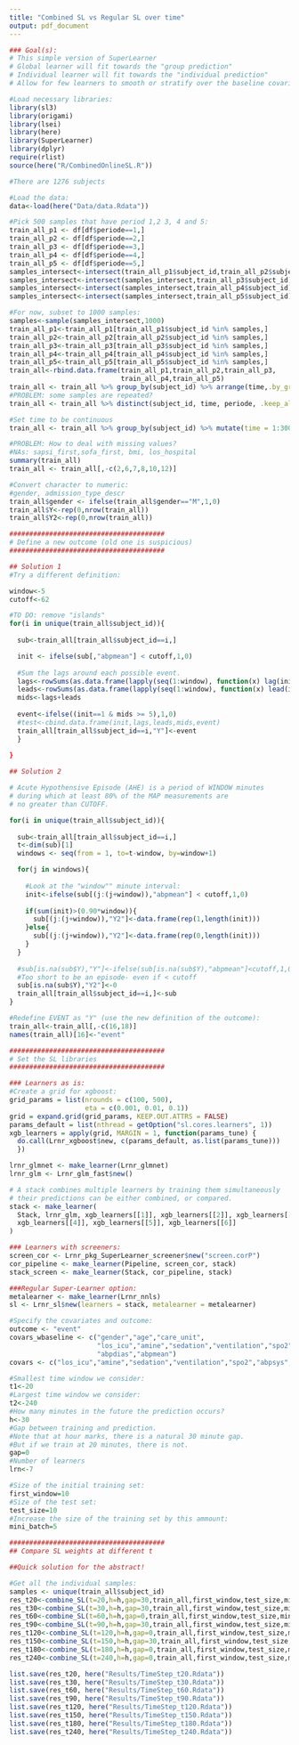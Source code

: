 ```yaml
---
title: "Combined SL vs Regular SL over time"
output: pdf_document
---
```


```r
### Goal(s):
# This simple version of SuperLearner 
# Global learner will fit towards the "group prediction"
# Individual learner will fit towards the "individual prediction"
# Allow for few learners to smooth or stratify over the baseline covariates
```

```r
#Load necessary libraries:
library(sl3)
library(origami)
library(lsei)
library(here)
library(SuperLearner)
library(dplyr)
require(rlist)
source(here("R/CombinedOnlineSL.R"))
```

```r
#There are 1276 subjects

#Load the data:
data<-load(here("Data/data.Rdata"))

#Pick 500 samples that have period 1,2 3, 4 and 5:
train_all_p1 <- df[df$periode==1,]
train_all_p2 <- df[df$periode==2,]
train_all_p3 <- df[df$periode==3,]
train_all_p4 <- df[df$periode==4,]
train_all_p5 <- df[df$periode==5,]
samples_intersect<-intersect(train_all_p1$subject_id,train_all_p2$subject_id)
samples_intersect<-intersect(samples_intersect,train_all_p3$subject_id)
samples_intersect<-intersect(samples_intersect,train_all_p4$subject_id)
samples_intersect<-intersect(samples_intersect,train_all_p5$subject_id)

#For now, subset to 1000 samples:
samples<-sample(samples_intersect,1000)
train_all_p1<-train_all_p1[train_all_p1$subject_id %in% samples,]
train_all_p2<-train_all_p2[train_all_p2$subject_id %in% samples,]
train_all_p3<-train_all_p3[train_all_p3$subject_id %in% samples,]
train_all_p4<-train_all_p4[train_all_p4$subject_id %in% samples,]
train_all_p5<-train_all_p5[train_all_p5$subject_id %in% samples,]
train_all<-rbind.data.frame(train_all_p1,train_all_p2,train_all_p3,
                            train_all_p4,train_all_p5)
train_all <- train_all %>% group_by(subject_id) %>% arrange(time,.by_group = TRUE) %>% arrange(periode,.by_group = TRUE) 
#PROBLEM: some samples are repeated?
train_all <- train_all %>% distinct(subject_id, time, periode, .keep_all = TRUE)

#Set time to be continuous
train_all <- train_all %>% group_by(subject_id) %>% mutate(time = 1:300)

#PROBLEM: How to deal with missing values?
#NAs: sapsi_first,sofa_first, bmi, los_hospital
summary(train_all)
train_all <- train_all[,-c(2,6,7,8,10,12)]

#Convert character to numeric:
#gender, admission_type_descr
train_all$gender <- ifelse(train_all$gender=="M",1,0)
train_all$Y<-rep(0,nrow(train_all))
train_all$Y2<-rep(0,nrow(train_all))
```

```r

#######################################
# Define a new outcome (old one is suspicious)
#######################################

## Solution 1
#Try a different definition:

window<-5
cutoff<-62

#TO DO: remove "islands"
for(i in unique(train_all$subject_id)){
  
  sub<-train_all[train_all$subject_id==i,]

  init <- ifelse(sub[,"abpmean"] < cutoff,1,0)
  
  #Sum the lags around each possible event. 
  lags<-rowSums(as.data.frame(lapply(seq(1:window), function(x) lag(init,x))), na.rm = TRUE)
  leads<-rowSums(as.data.frame(lapply(seq(1:window), function(x) lead(init,x))), na.rm = TRUE)
  mids<-lags+leads
  
  event<-ifelse((init==1 & mids >= 5),1,0)
  #test<-cbind.data.frame(init,lags,leads,mids,event)
  train_all[train_all$subject_id==i,"Y"]<-event
  }
  
}

## Solution 2

# Acute Hypothensive Episode (AHE) is a period of WINDOW minutes 
# during which at least 80% of the MAP measurements are 
# no greater than CUTOFF.

for(i in unique(train_all$subject_id)){
  
  sub<-train_all[train_all$subject_id==i,]
  t<-dim(sub)[1]
  windows <- seq(from = 1, to=t-window, by=window+1)

  for(j in windows){
    
    #Look at the "window"" minute interval:
    init<-ifelse(sub[(j:(j+window)),"abpmean"] < cutoff,1,0)
    
    if(sum(init)>(0.90*window)){
      sub[(j:(j+window)),"Y2"]<-data.frame(rep(1,length(init)))
    }else{
      sub[(j:(j+window)),"Y2"]<-data.frame(rep(0,length(init)))
    }
  }
  
  #sub[is.na(sub$Y),"Y"]<-ifelse(sub[is.na(sub$Y),"abpmean"]<cutoff,1,0)
  #Too short to be an episode- even if < cutoff
  sub[is.na(sub$Y),"Y2"]<-0
  train_all[train_all$subject_id==i,]<-sub
}

#Redefine EVENT as "Y" (use the new definition of the outcome):
train_all<-train_all[,-c(16,18)]
names(train_all)[16]<-"event"
```

```r

#######################################
# Set the SL libraries
#######################################

### Learners as is:
#Create a grid for xgboost:
grid_params = list(nrounds = c(100, 500),
                   eta = c(0.001, 0.01, 0.1))
grid = expand.grid(grid_params, KEEP.OUT.ATTRS = FALSE)
params_default = list(nthread = getOption("sl.cores.learners", 1))
xgb_learners = apply(grid, MARGIN = 1, function(params_tune) {
  do.call(Lrnr_xgboost$new, c(params_default, as.list(params_tune)))
  })

lrnr_glmnet <- make_learner(Lrnr_glmnet)
lrnr_glm <- Lrnr_glm_fast$new()

# A stack combines multiple learners by training them simultaneously
# their predictions can be either combined, or compared.
stack <- make_learner(
  Stack, lrnr_glm, xgb_learners[[1]], xgb_learners[[2]], xgb_learners[[3]],
  xgb_learners[[4]], xgb_learners[[5]], xgb_learners[[6]]
)

### Learners with screeners:
screen_cor <- Lrnr_pkg_SuperLearner_screener$new("screen.corP")
cor_pipeline <- make_learner(Pipeline, screen_cor, stack)
stack_screen <- make_learner(Stack, cor_pipeline, stack)

###Regular Super-Learner option:
metalearner <- make_learner(Lrnr_nnls)
sl <- Lrnr_sl$new(learners = stack, metalearner = metalearner)

#Specify the covariates and outcome:
outcome <- "event"
covars_wbaseline <- c("gender","age","care_unit",
                      "los_icu","amine","sedation","ventilation","spo2","abpsys",
                      "abpdias","abpmean")
covars <- c("los_icu","amine","sedation","ventilation","spo2","abpsys","abpdias","abpmean")

```

```r

#Smallest time window we consider:
t1<-20
#Largest time window we consider:
t2<-240
#How many minutes in the future the prediction occurs?
h<-30
#Gap between training and prediction.
#Note that at hour marks, there is a natural 30 minute gap. 
#But if we train at 20 minutes, there is not. 
gap=0
#Number of learners
lrn<-7

#Size of the initial training set:
first_window=10
#Size of the test set:
test_size=10
#Increase the size of the training set by this ammount:
mini_batch=5

#######################################
## Compare SL weights at different t

##Quick solution for the abstract!

#Get all the individual samples:
samples <- unique(train_all$subject_id)
res_t20<-combine_SL(t=20,h=h,gap=30,train_all,first_window,test_size,mini_batch)
res_t30<-combine_SL(t=30,h=h,gap=30,train_all,first_window,test_size,mini_batch)
res_t60<-combine_SL(t=60,h=h,gap=0,train_all,first_window,test_size,mini_batch)
res_t90<-combine_SL(t=90,h=h,gap=30,train_all,first_window,test_size,mini_batch)
res_t120<-combine_SL(t=120,h=h,gap=0,train_all,first_window,test_size,mini_batch)
res_t150<-combine_SL(t=150,h=h,gap=30,train_all,first_window,test_size,mini_batch)
res_t180<-combine_SL(t=180,h=h,gap=0,train_all,first_window,test_size,mini_batch)
res_t240<-combine_SL(t=240,h=h,gap=0,train_all,first_window,test_size,mini_batch)

list.save(res_t20, here("Results/TimeStep_t20.Rdata"))
list.save(res_t30, here("Results/TimeStep_t30.Rdata"))
list.save(res_t60, here("Results/TimeStep_t60.Rdata"))
list.save(res_t90, here("Results/TimeStep_t90.Rdata"))
list.save(res_t120, here("Results/TimeStep_t120.Rdata"))
list.save(res_t150, here("Results/TimeStep_t150.Rdata"))
list.save(res_t180, here("Results/TimeStep_t180.Rdata"))
list.save(res_t240, here("Results/TimeStep_t240.Rdata"))

```
